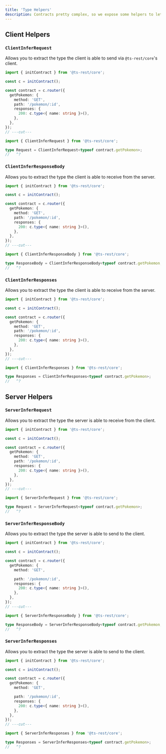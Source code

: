 ```yaml
---
title: 'Type Helpers'
description: Contracts pretty complex, so we expose some helpers to let you pull out the useful parts for your app
---
```


## Client Helpers

### `ClientInferRequest`

Allows you to extract the type the client is able to send via `@ts-rest/core`'s client.

```typescript twoslash
import { initContract } from '@ts-rest/core';

const c = initContract();

const contract = c.router({
  getPokemon: {
    method: 'GET',
    path: '/pokemon/:id',
    responses: {
      200: c.type<{ name: string }>(),
    },
  },
});
// ---cut---

import { ClientInferRequest } from '@ts-rest/core';

type Request = ClientInferRequest<typeof contract.getPokemon>;
//   ^?
```

### `ClientInferResponseBody`

Allows you to extract the type the client is able to receive from the server.

```typescript twoslash
import { initContract } from '@ts-rest/core';

const c = initContract();

const contract = c.router({
  getPokemon: {
    method: 'GET',
    path: '/pokemon/:id',
    responses: {
      200: c.type<{ name: string }>(),
    },
  },
});
// ---cut---

import { ClientInferResponseBody } from '@ts-rest/core';

type ResponseBody = ClientInferResponseBody<typeof contract.getPokemon, 200>;
//   ^?
```

### `ClientInferResponses`

Allows you to extract the type the client is able to receive from the server.

```typescript twoslash
import { initContract } from '@ts-rest/core';

const c = initContract();

const contract = c.router({
  getPokemon: {
    method: 'GET',
    path: '/pokemon/:id',
    responses: {
      200: c.type<{ name: string }>(),
    },
  },
});
// ---cut---

import { ClientInferResponses } from '@ts-rest/core';

type Responses = ClientInferResponses<typeof contract.getPokemon>;
//   ^?
```

## Server Helpers

### `ServerInferRequest`

Allows you to extract the type the server is able to receive from the client.

```typescript twoslash
import { initContract } from '@ts-rest/core';

const c = initContract();

const contract = c.router({
  getPokemon: {
    method: 'GET',
    path: '/pokemon/:id',
    responses: {
      200: c.type<{ name: string }>(),
    },
  },
});
// ---cut---

import { ServerInferRequest } from '@ts-rest/core';

type Request = ServerInferRequest<typeof contract.getPokemon>;
//   ^?
```

### `ServerInferResponseBody`

Allows you to extract the type the server is able to send to the client.

```typescript twoslash
import { initContract } from '@ts-rest/core';

const c = initContract();

const contract = c.router({
  getPokemon: {
    method: 'GET',

    path: '/pokemon/:id',
    responses: {
      200: c.type<{ name: string }>(),
    },
  },
});
// ---cut---

import { ServerInferResponseBody } from '@ts-rest/core';

type ResponseBody = ServerInferResponseBody<typeof contract.getPokemon, 200>;
//   ^?
```

### `ServerInferResponses`

Allows you to extract the type the server is able to send to the client.

```typescript twoslash
import { initContract } from '@ts-rest/core';

const c = initContract();

const contract = c.router({
  getPokemon: {
    method: 'GET',

    path: '/pokemon/:id',
    responses: {
      200: c.type<{ name: string }>(),
    },
  },
});
// ---cut---

import { ServerInferResponses } from '@ts-rest/core';

type Responses = ServerInferResponses<typeof contract.getPokemon>;
//   ^?
```
